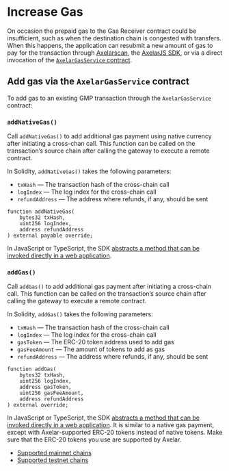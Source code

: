 # Increase Gas

On occasion the prepaid gas to the Gas Receiver contract could be insufficient, such as when the destination chain is congested with transfers. When this happens, the application can resubmit a new amount of gas to pay for the transaction through [Axelarscan](http://axelarscan.io), the [AxelarJS SDK](/dev/axelarjs-sdk/intro/), or via a direct invocation of the [`AxelarGasService` contract](https://github.com/axelarnetwork/axelar-gmp-sdk-solidity/blob/ad37802dc6d62fff3ab589f2605f7a3e566977dd/contracts/interfaces/IAxelarGasService.sol).

## Add gas via the `AxelarGasService` contract

To add gas to an existing GMP transaction through the `AxelarGasService` contract:

### `addNativeGas()`

Call `addNativeGas()` to add additional gas payment using native currency after initiating a cross-chan call. This function can be called on the transaction’s source chain after calling the gateway to execute a remote contract.

In Solidity, `addNativeGas()` takes the following parameters:

- `txHash` — The transaction hash of the cross-chain call
- `logIndex` — The log index for the cross-chain call
- `refundAddress`  — The address where refunds, if any, should be sent

```solidity
function addNativeGas(
    bytes32 txHash,
    uint256 logIndex,
    address refundAddress
) external payable override;
```

In JavaScript or TypeScript, the SDK [abstracts a method that can be invoked directly in a web application](/dev/axelarjs-sdk/tx-status-query-recovery/#21-native-gas-payment).


### `addGas()`

Call `addGas()` to add additional gas payment after initiating a cross-chain call. This function can be called on the transaction’s source chain after calling the gateway to execute a remote contract.

In Solidity, `addGas()` takes the following parameters:

- `txHash` — The transaction hash of the cross-chain call
- `logIndex` — The log index for the cross-chain call
- `gasToken` — The ERC-20 token address used to add gas
- `gasFeeAmount` — The amount of tokens to add as gas
- `refundAddress` — The address where refunds, if any, should be sent

```solidity
function addGas(
    bytes32 txHash,
    uint256 logIndex,
    address gasToken,
    uint256 gasFeeAmount,
    address refundAddress
) external override;
```

In JavaScript or TypeScript, the SDK [abstracts a method that can be invoked directly in a web application](/dev/axelarjs-sdk/tx-status-query-recovery/#22-erc-20-gas-payment). It is similar to a native gas payment, except with Axelar-supported ERC-20 tokens instead of native tokens. Make sure that the ERC-20 tokens you use are supported by Axelar.

- [Supported mainnet chains](/resources/contract-addresses/mainnet/)
- [Supported testnet chains](/resources/contract-addresses/testnet/)